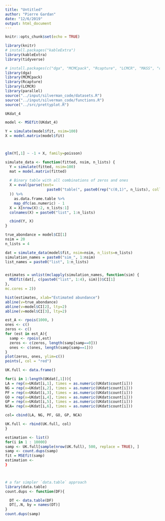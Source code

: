 ```yaml
---
title: "Untitled"
author: "Pierre Gardan"
date: "12/6/2019"
output: html_document
---
```


```r
knitr::opts_chunk$set(echo = TRUE)
```

```r
library(knitr)
# install.packages("kableExtra")
library(kableExtra)
library(tidyverse)

# install.packages(c("dga", "MCMCpack", "Rcapture", "LCMCR", "MASS", "coda"))
library(dga)
library(MCMCpack)
library(Rcapture)
library(LCMCR)
library(parallel)
source("../input/silverman_code/datasets.R")
source("../input/silverman_code/functions.R")
source("../src/prettyplot.R")
```


```r
UKdat_4
```
```r
model <- MSEfit(UKdat_4)

Y = simulate(model$fit, nsim=100)
X = model.matrix(model$fit)



glm(Y[,1] ~ -1 + X, family=poisson)


```

```r

simulate_data <- function(fitted, nsim, n_lists) {
  Y = simulate(fitted, nsim=100)
  mat = model.matrix(fitted)
  
  # Binary table with all combinations of zeros and ones
  X = eval(parse(text=
                   paste0("table(", paste0(rep("c(0,1)", n_lists), collapse=","), ")")
  )) %>% 
    as.data.frame.table %>% 
    map_dfc(as.numeric) - 1
  X = X[nrow(X):2, n_lists:1]
  colnames(X) = paste0("list", 1:n_lists)

  cbind(Y, X)
}

true_abondance = model$CI[1]
nsim = 20
n_lists = 4

dat = simulate_data(model$fit, nsim=nsim, n_lists=n_lists)
simulation_names = paste0("sim_", 1:nsim)
list_names = paste0("list", 1:n_lists)


estimates = unlist(mclapply(simulation_names, function(sim) {
  MSEfit(dat[, c(paste0("list", 1:4), sim)])$CI[1]
}, 
mc.cores = 2))
```

```r
hist(estimates, xlab="Estimated abundance")
abline(v=true_abondance)
abline(v=model$CI[2], lty=2)
abline(v=model$CI[3], lty=2)
```

```r
est_A <- rpois(1000, )
ones <- c() 
zeros <- c() 
for (est in est_A){ 
  samp <- rpois(,est) 
  zeros <- c(zeros, length(samp[samp==0])) 
  ones <- c(ones, length(samp[samp==1])) 
} 
plot(zeros, ones, ylim=c()) 
points(, col = "red")

```


```r
UK.full <- data.frame()

for(i in 1:length(UKdat[,1])){
LA = rep(x=UKdat[i,1], times = as.numeric(UKdat$count[i]))
NG = rep(x=UKdat[i,2], times = as.numeric(UKdat$count[i]))
PF = rep(x=UKdat[i,3], times = as.numeric(UKdat$count[i]))
GO = rep(x=UKdat[i,4], times = as.numeric(UKdat$count[i]))
GP = rep(x=UKdat[i,5], times = as.numeric(UKdat$count[i]))
NCA= rep(x=UKdat[i,6], times = as.numeric(UKdat$count[i]))

col= cbind(LA, NG, PF, GO, GP, NCA)

UK.full <- rbind(UK.full, col)
}
```


```r
estimation <- list()
for(i in 1 : 10000)
samp <- UK.full[sample(nrow(UK.full), 500, replace = TRUE), ]
samp <- count.dups(samp) 
fit = MSEfit(samp)
estimation <- 
}



# a far simpler `data.table` approach
library(data.table)
count.dups <- function(DF){

  DT <- data.table(DF)
  DT[,.N, by = names(DT)]
}
count.dups(samp)

```


